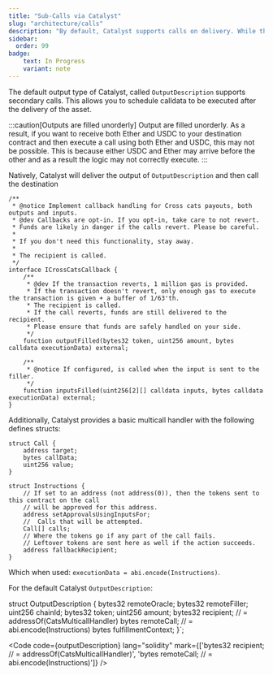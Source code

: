 ```yaml
---
title: "Sub-Calls via Catalyst"
slug: "architecture/calls"
description: "By default, Catalyst supports calls on delivery. While the system does not define these, the default output types contain fields to facilitate secondary execution."
sidebar:
  order: 99
badge:
    text: In Progress
    variant: note
---
```


The default output type of Catalyst, called `OutputDescription` supports secondary calls. This allows you to schedule calldata to be executed after the delivery of the asset.

:::caution[Outputs are filled unorderly]
Output are filled unorderly. As a result, if you want to receive both Ether and USDC to your destination contract and then execute a call using both Ether and USDC, this may not be possible. This is because either USDC and Ether may arrive before the other and as a result the logic may not correctly execute.
:::

Natively, Catalyst will deliver the output of `OutputDescription` and then call the destination 

```solidity
/**
 * @notice Implement callback handling for Cross cats payouts, both outputs and inputs.
 * @dev Callbacks are opt-in. If you opt-in, take care to not revert.
 * Funds are likely in danger if the calls revert. Please be careful.
 *
 * If you don't need this functionality, stay away.
 *
 * The recipient is called.
 */
interface ICrossCatsCallback {
    /**
     * @dev If the transaction reverts, 1 million gas is provided.
     * If the transaction doesn't revert, only enough gas to execute the transaction is given + a buffer of 1/63'th.
     * The recipient is called.
     * If the call reverts, funds are still delivered to the recipient.
     * Please ensure that funds are safely handled on your side.
     */
    function outputFilled(bytes32 token, uint256 amount, bytes calldata executionData) external;

    /**
     * @notice If configured, is called when the input is sent to the filler.
     */
    function inputsFilled(uint256[2][] calldata inputs, bytes calldata executionData) external;
}
```

Additionally, Catalyst provides a basic multicall handler with the following defines structs:

```solidity
struct Call {
    address target;
    bytes callData;
    uint256 value;
}

struct Instructions {
    // If set to an address (not address(0)), then the tokens sent to this contract on the call
    // will be approved for this address.
    address setApprovalsUsingInputsFor;
    //  Calls that will be attempted.
    Call[] calls;
    // Where the tokens go if any part of the call fails.
    // Leftover tokens are sent here as well if the action succeeds.
    address fallbackRecipient;
}
```

Which when used: `executionData = abi.encode(Instructions)`.

For the default Catalyst `OutputDescription`:


struct OutputDescription {
    bytes32 remoteOracle;
    bytes32 remoteFiller;
    uint256 chainId;
    bytes32 token;
    uint256 amount;
    bytes32 recipient; // = addressOf(CatsMulticallHandler)
    bytes remoteCall; // = abi.encode(Instructions)
    bytes fulfillmentContext;
}`;

<Code code={outputDescription} lang="solidity" mark={['bytes32 recipient; // = addressOf(CatsMulticallHandler)', 'bytes remoteCall; // = abi.encode(Instructions)']} />